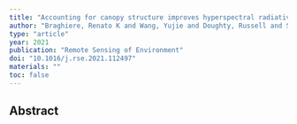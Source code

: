 ```yaml
---
title: "Accounting for canopy structure improves hyperspectral radiative transfer and sun-induced chlorophyll fluorescence representations in a new generation Earth System model"
author: "Braghiere, Renato K and Wang, Yujie and Doughty, Russell and Sousa, Daniel and Magney, Troy and Widlowski, Jean-Luc and Longo, Marcos and Bloom, A Anthony and Worden, John and Gentine, Pierre and others"
type: "article"
year: 2021
publication: "Remote Sensing of Environment"
doi: "10.1016/j.rse.2021.112497"
materials: ""
toc: false
---
```


## Abstract

